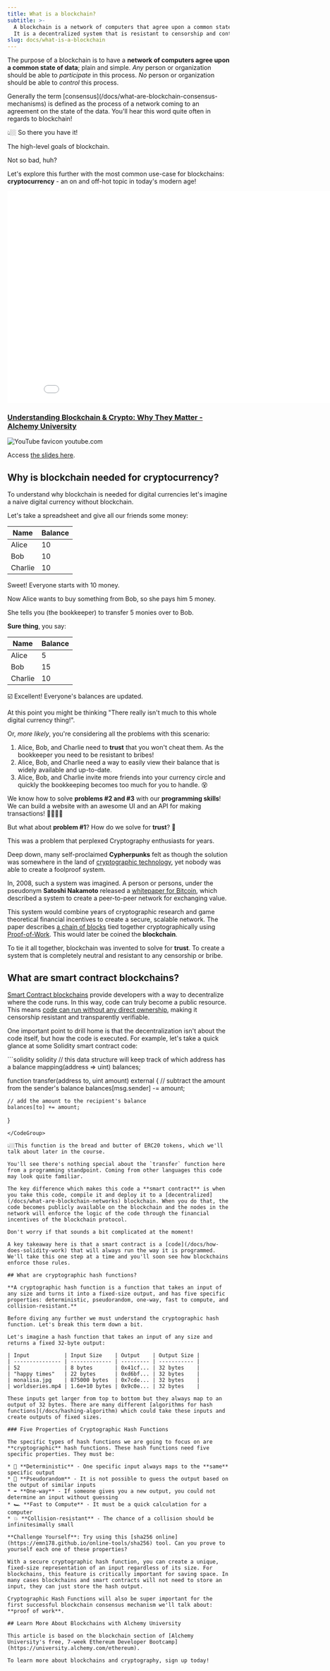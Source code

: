 ```yaml
---
title: What is a blockchain?
subtitle: >-
  A blockchain is a network of computers that agree upon a common state of data.
  It is a decentralized system that is resistant to censorship and control.
slug: docs/what-is-a-blockchain
---
```



The purpose of a blockchain is to have a **network of computers agree upon a common state of data**; plain and simple. *Any* person or organization should be able to *participate* in this process. *No* person or organization should be able to *control* this process.

<Info title = "What does consensus mean?">
  Generally the term [consensus](/docs/what-are-blockchain-consensus-mechanisms) is defined as the process of a network coming to an agreement on the state of the data. You'll hear this word quite often in regards to blockchain!
</Info>

👆🏼 So there you have it!

The high-level goals of blockchain.

Not so bad, huh?

Let's explore this further with the most common use-case for blockchains: **cryptocurrency** - an on and off-hot topic in today's modern age!

<div class="video-embed-container">
  <iframe 
    class="embedly-embed" 
    src="//cdn.embedly.com/widgets/media.html?src=https%3A%2F%2Fwww.youtube.com%2Fembed%2FWHYLGKyci6s%3Ffeature%3Doembed&display_name=YouTube&url=https%3A%2F%2Fwww.youtube.com%2Fwatch%3Fv%3DWHYLGKyci6s&image=https%3A%2F%2Fi.ytimg.com%2Fvi%2FWHYLGKyci6s%2Fhqdefault.jpg&key=7788cb384c9f4d5dbbdbeffd9fe4b92f&type=text%2Fhtml&schema=youtube" 
    width="854" 
    height="480" 
    scrolling="no" 
    title="Understanding Blockchain & Crypto: Why They Matter - Alchemy University" 
    frameborder="0" 
    allow="autoplay; fullscreen" 
    allowfullscreen="true">
  </iframe>
  <div class="video-info">
    <h3 class="video-title">
      <a href="https://www.youtube.com/watch?v=WHYLGKyci6s" target="_blank">
        Understanding Blockchain & Crypto: Why They Matter - Alchemy University
      </a>
    </h3>
    <div class="video-source">
      <img src="https://www.youtube.com/s/desktop/5f84c3cd/img/favicon.ico" class="source-favicon" alt="YouTube favicon"/>
      <span class="source-domain">youtube.com</span>
    </div>
  </div>
</div>

Access [the slides here](https://docs.google.com/presentation/d/e/2PACX-1vS8uFYWDOWjitlYdZYejLNv7q2DWVzgA98J3pUdpBXPPpHB9aS7vriM-FISSUHu4IROjX-fIXPCD0I7/pub?start=false\&loop=false\&delayms=3000).

## Why is blockchain needed for cryptocurrency?

To understand why blockchain is needed for digital currencies let's imagine a naive digital currency without blockchain.

Let's take a spreadsheet and give all our friends some money:

| Name    | Balance |
| ------- | ------- |
| Alice   | 10      |
| Bob     | 10      |
| Charlie | 10      |

Sweet! Everyone starts with 10 money.

Now Alice wants to buy something from Bob, so she pays him 5 money.

She tells you (the bookkeeper) to transfer 5 monies over to Bob.

**Sure thing**, you say:

| Name    | Balance |
| ------- | ------- |
| Alice   | 5       |
| Bob     | 15      |
| Charlie | 10      |

☑️ Excellent! Everyone's balances are updated.

At this point you might be thinking "There really isn't much to this whole digital currency thing!".

Or, *more likely*, you're considering all the problems with this scenario:

1. Alice, Bob, and Charlie need to **trust** that you won't cheat them. As the bookkeeper you need to be resistant to bribes!
2. Alice, Bob, and Charlie need a way to easily view their balance that is widely available and up-to-date.
3. Alice, Bob, and Charlie invite more friends into your currency circle and quickly the bookkeeping becomes too much for you to handle. 😵

We know how to solve **problems #2 and #3** with our **programming skills**! We can build a website with an awesome UI and an API for making transactions! 👨‍💻👩‍💻

But what about **problem #1**? How do we solve for **trust**? 🤔

This was a problem that perplexed Cryptography enthusiasts for years.

Deep down, many self-proclaimed **Cypherpunks** felt as though the solution was somewhere in the land of [cryptographic technology](/docs/public-key-cryptography), yet nobody was able to create a foolproof system.

In, 2008, such a system was imagined. A person or persons, under the pseudonym **Satoshi Nakamoto** released a [whitepaper for Bitcoin](https://bitcoin.org/bitcoin.pdf), which described a system to create a peer-to-peer network for exchanging value.

This system would combine years of cryptographic research and game theoretical financial incentives to create a secure, scalable network. The paper describes [a chain of blocks](/docs/bitcoin-genesis-block) tied together cryptographically using [Proof-of-Work](/docs/proof-of-work). This would later be coined the **blockchain**.

To tie it all together, blockchain was invented to solve for **trust**. To create a system that is completely neutral and resistant to any censorship or bribe.

## What are smart contract blockchains?

[Smart Contract blockchains](/docs/what-is-ethereum) provide developers with a way to decentralize where the code runs. In this way, code can truly become a public resource. This means [code can run without any direct ownership](/docs/smart-contract-communication), making it censorship resistant and transparently verifiable.

One important point to drill home is that the decentralization isn't about the code itself, but how the code is executed. For example, let's take a quick glance at some Solidity smart contract code:

<CodeGroup>
  ```solidity solidity
  // this data structure will keep track of which address has a balance
  mapping(address => uint) balances;

  function transfer(address to, uint amount) external {
    // subtract the amount from the sender's balance
    balances[msg.sender] -= amount;

    // add the amount to the recipient's balance
    balances[to] += amount;
  }
  ```
</CodeGroup>

👆🏼This function is the bread and butter of ERC20 tokens, which we'll talk about later in the course.

You'll see there's nothing special about the `transfer` function here from a programming standpoint. Coming from other languages this code may look quite familiar.

The key difference which makes this code a **smart contract** is when you take this code, compile it and deploy it to a [decentralized](/docs/what-are-blockchain-networks) blockchain. When you do that, the code becomes publicly available on the blockchain and the nodes in the network will enforce the logic of the code through the financial incentives of the blockchain protocol.

Don't worry if that sounds a bit complicated at the moment!

A key takeaway here is that a smart contract is a [code](/docs/how-does-solidity-work) that will always run the way it is programmed. We'll take this one step at a time and you'll soon see how blockchains enforce those rules.

## What are cryptographic hash functions?

**A cryptographic hash function is a function that takes an input of any size and turns it into a fixed-size output, and has five specific properties: deterministic, pseudorandom, one-way, fast to compute, and collision-resistant.**

Before diving any further we must understand the cryptographic hash function. Let's break this term down a bit.

Let's imagine a hash function that takes an input of any size and returns a fixed 32-byte output:

| Input           | Input Size    | Output    | Output Size |
| --------------- | ------------- | --------- | ----------- |
| 52              | 8 bytes       | 0x41cf... | 32 bytes    |
| "happy times"   | 22 bytes      | 0xd6bf... | 32 bytes    |
| monalisa.jpg    | 875000 bytes  | 0x7cde... | 32 bytes    |
| worldseries.mp4 | 1.6e+10 bytes | 0x9c0e... | 32 bytes    |

These inputs get larger from top to bottom but they always map to an output of 32 bytes. There are many different [algorithms for hash functions](/docs/hashing-algorithm) which could take these inputs and create outputs of fixed sizes.

### Five Properties of Cryptographic Hash Functions

The specific types of hash functions we are going to focus on are **cryptographic** hash functions. These hash functions need five specific properties. They must be:

* 🔮 **Deterministic** - One specific input always maps to the **same** specific output
* 🎲 **Pseudorandom** - It is not possible to guess the output based on the output of similar inputs
* ➡️ **One-way** - If someone gives you a new output, you could not determine an input without guessing
* 🏎 **Fast to Compute** - It must be a quick calculation for a computer
* 💥 **Collision-resistant** - The chance of a collision should be infinitesimally small

**Challenge Yourself**: Try using this [sha256 online](https://emn178.github.io/online-tools/sha256) tool. Can you prove to yourself each one of these properties?

With a secure cryptographic hash function, you can create a unique, fixed-size representation of an input regardless of its size. For blockchains, this feature is critically important for saving space. In many cases blockchains and smart contracts will not need to store an input, they can just store the hash output.

Cryptographic Hash Functions will also be super important for the first successful blockchain consensus mechanism we'll talk about: **proof of work**.

## Learn More About Blockchains with Alchemy University

This article is based on the blockchain section of [Alchemy University's free, 7-week Ethereum Developer Bootcamp](https://university.alchemy.com/ethereum).

To learn more about blockchains and cryptography, sign up today!
